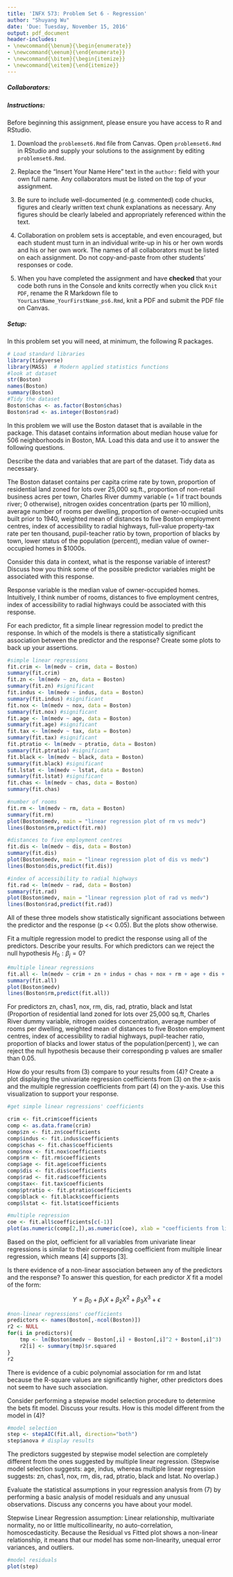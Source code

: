 ```yaml
---
title: 'INFX 573: Problem Set 6 - Regression'
author: "Shuyang Wu"
date: 'Due: Tuesday, November 15, 2016'
output: pdf_document
header-includes:
- \newcommand{\benum}{\begin{enumerate}}
- \newcommand{\eenum}{\end{enumerate}}
- \newcommand{\bitem}{\begin{itemize}}
- \newcommand{\eitem}{\end{itemize}}
---
```


<!-- This syntax can be used to add comments that are ignored during knitting process. -->

##### Collaborators: 

##### Instructions: #####

Before beginning this assignment, please ensure you have access to R and RStudio. 

1. Download the `problemset6.Rmd` file from Canvas. Open `problemset6.Rmd` in RStudio and supply your solutions to the assignment by editing `problemset6.Rmd`. 

2. Replace the "Insert Your Name Here" text in the `author:` field with your own full name. Any collaborators must be listed on the top of your assignment. 

3. Be sure to include well-documented (e.g. commented) code chucks, figures and clearly written text chunk explanations as necessary. Any figures should be clearly labeled and appropriately referenced within the text. 

4. Collaboration on problem sets is acceptable, and even encouraged, but each student must turn in an individual write-up in his or her own words and his or her own work. The names of all collaborators must be listed on each assignment. Do not copy-and-paste from other students' responses or code.

5. When you have completed the assignment and have **checked** that your code both runs in the Console and knits correctly when you click `Knit PDF`, rename the R Markdown file to `YourLastName_YourFirstName_ps6.Rmd`, knit a PDF and submit the PDF file on Canvas.

##### Setup: #####

In this problem set you will need, at minimum, the following R packages.

```r
# Load standard libraries
library(tidyverse)
library(MASS)  # Modern applied statistics functions
#look at dataset
str(Boston)
names(Boston)
summary(Boston)
#Tidy the dataset
Boston$chas <- as.factor(Boston$chas)
Boston$rad <- as.integer(Boston$rad)
```

\textbf{Housing Values in Suburbs of Boston}

In this problem we will use the Boston dataset that is available in the \texttt{MASS} package. This dataset contains information about median house value for 506 neighborhoods in Boston, MA. Load this data and use it to answer the following questions.

\benum

\item Describe the data and variables that are part of the \texttt{Boston} dataset. Tidy data as necessary.

The Boston dataset contains per capita crime rate by town, proportion of residential land zoned for lots over 25,000 sq.ft., proportion of non-retail business acres per town, Charles River dummy variable (= 1 if tract bounds river; 0 otherwise), nitrogen oxides concentration (parts per 10 million), average number of rooms per dwelling, proportion of owner-occupied units built prior to 1940, weighted mean of distances to five Boston employment centres, index of accessibility to radial highways, full-value property-tax rate per ten thousand, pupil-teacher ratio by town, proportion of blacks by town, lower status of the population (percent), median value of owner-occupied homes in $1000s.

\item Consider this data in context, what is the response variable of interest? Discuss how you think some of the possible predictor variables might be associated with this response.

Response variable is the median value of owner-occupided homes. Intuitively, I think number of rooms, distances to five employment centres, index of accessibility to radial highways could be associated with this response.

\item For each predictor, fit a simple linear regression model to predict the response. In which of the models is there a statistically significant association between the predictor and the response? Create some plots to back up your assertions.

```r
#simple linear regressions
fit.crim <- lm(medv ~ crim, data = Boston)
summary(fit.crim)
fit.zn <- lm(medv ~ zn, data = Boston)
summary(fit.zn) #significant
fit.indus <- lm(medv ~ indus, data = Boston)
summary(fit.indus) #significant
fit.nox <- lm(medv ~ nox, data = Boston)
summary(fit.nox) #significant
fit.age <- lm(medv ~ age, data = Boston)
summary(fit.age) #significant
fit.tax <- lm(medv ~ tax, data = Boston)
summary(fit.tax) #significant
fit.ptratio <- lm(medv ~ ptratio, data = Boston)
summary(fit.ptratio) #significant
fit.black <- lm(medv ~ black, data = Boston)
summary(fit.black) #significant
fit.lstat <- lm(medv ~ lstat, data = Boston)
summary(fit.lstat) #significant
fit.chas <- lm(medv ~ chas, data = Boston)
summary(fit.chas)

#number of rooms
fit.rm <- lm(medv ~ rm, data = Boston)
summary(fit.rm)
plot(Boston$medv, main = "linear regression plot of rm vs medv")
lines(Boston$rm,predict(fit.rm))

#distances to five employment centres
fit.dis <- lm(medv ~ dis, data = Boston)
summary(fit.dis)
plot(Boston$medv, main = "linear regression plot of dis vs medv")
lines(Boston$dis,predict(fit.dis))

#index of accessibility to radial highways
fit.rad <- lm(medv ~ rad, data = Boston)
summary(fit.rad)
plot(Boston$medv, main = "linear regression plot of rad vs medv")
lines(Boston$rad,predict(fit.rad))
```
All of these three models show statistically significant associations between the predictor and the response (p << 0.05). But the plots show otherwise.

\item Fit a multiple regression model to predict the response using all of the predictors. Describe your results. For which predictors can we reject the null hypothesis $H_0: \beta_j = 0$?

```r
#multiple linear regressions
fit.all <- lm(medv ~ crim + zn + indus + chas + nox + rm + age + dis + rad + tax + ptratio + black + lstat, data = Boston)
summary(fit.all)
plot(Boston$medv)
lines(Boston$rm,predict(fit.all))
```
For predictors zn, chas1, nox, rm, dis, rad, ptratio, black and lstat (Proportion of residential land zoned for lots over 25,000 sq.ft, Charles River dummy variable, nitrogen oxides concentration, average number of rooms per dwelling, weighted mean of distances to five Boston employment centres, index of accessibility to radial highways, pupil-teacher ratio, proportion of blacks and lower status of the population(percent) ), we can reject the null hypothesis because their corresponding p values are smaller than 0.05. 

\item How do your results from (3) compare to your results from (4)? Create a plot displaying the univariate regression coefficients from (3) on the x-axis and the multiple regression coefficients from part (4) on the y-axis. Use this visualization to support your response.

```r
#get simple linear regressions' coefficients

crim <- fit.crim$coefficients
comp <- as.data.frame(crim)
comp$zn <- fit.zn$coefficients
comp$indus <- fit.indus$coefficients
comp$chas <- fit.chas$coefficients
comp$nox <- fit.nox$coefficients
comp$rm <- fit.rm$coefficients
comp$age <- fit.age$coefficients
comp$dis <- fit.dis$coefficients
comp$rad <- fit.rad$coefficients
comp$tax<- fit.tax$coefficients
comp$ptratio <- fit.ptratio$coefficients
comp$black <- fit.black$coefficients
comp$lstat <- fit.lstat$coefficients

#multiple regression
coe <- fit.all$coefficients[c(-1)]
plot(as.numeric(comp[2,]),as.numeric(coe), xlab = "coefficients from linear regressions", ylab = "coefficients from multiple linear regression")
```

Based on the plot, oefficient for all variables from univariate linear regressions is similar to their corresponding coefficient from multiple linear regression, which means [4] supports [3].

\item Is there evidence of a non-linear association between any of the predictors and the response? To answer this question, for each predictor $X$ fit a model of the form:

$$ Y = \beta_0 + \beta_1 X + \beta_2 X^2 + \beta_3 X^3 + \epsilon $$
```r
#non-linear regressions' coefficients
predictors <- names(Boston[,-ncol(Boston)])
r2 <- NULL
for(i in predictors){
    tmp <- lm(Boston$medv ~ Boston[,i] + Boston[,i]^2 + Boston[,i]^3)
    r2[i] <- summary(tmp)$r.squared
}
r2
```
There is evidence of a cubic polynomial association for rm and lstat because the R-square values are significantly higher, other predictors does not seem to have such association.

\item Consider performing a stepwise model selection procedure to determine the bets fit model. Discuss your results. How is this model different from the model in (4)?

```r
#model selection 
step <- stepAIC(fit.all, direction="both")
step$anova # display results
```

The predictors suggested by stepwise model selection are completely different from the ones suggested by multiple linear regression. (Stepwise model selection suggests: age, indus, whereas multiple linear regression suggests: zn, chas1, nox, rm, dis, rad, ptratio, black and lstat. No overlap.)

\item Evaluate the statistical assumptions in your regression analysis from (7) by performing a basic analysis of model residuals and any unusual observations. Discuss any concerns you have about your model.

Stepwise Linear Regression assumption:
Linear relationship, multivariate normality, no or little multicollinearity, no auto-correlation, homoscedasticity. Because the Residual vs Fitted plot shows a non-linear relationship, it means that our model has some non-linearity, unequal error variances, and outliers.

```r
#model residuals
plot(step)
```

\eenum
